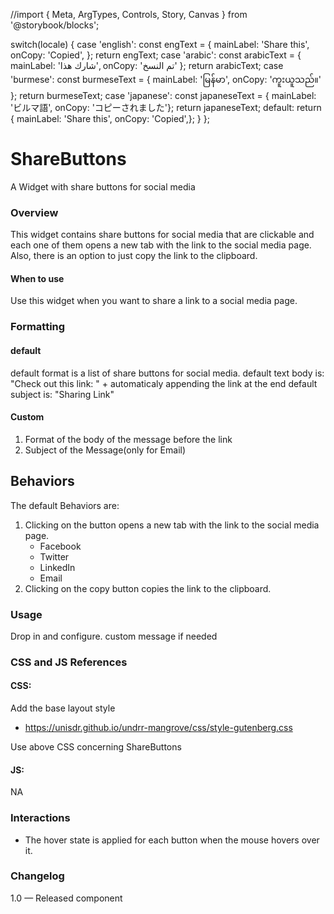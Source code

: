 //import { Meta, ArgTypes, Controls, Story, Canvas } from '@storybook/blocks';

  switch(locale) {
    case 'english': const engText = {
        mainLabel: 'Share this',
        onCopy: 'Copied',
      }; return engText;
    case 'arabic': const arabicText = {
      mainLabel: 'شارك هذا',
      onCopy: 'تم النسخ'
    }; return arabicText;
    case 'burmese': const burmeseText = {
      mainLabel: 'မြန်မာ',
      onCopy: 'ကူးယူသည်။'
    }; return burmeseText;
    case 'japanese': const japaneseText = {
      mainLabel: 'ビルマ語',
      onCopy: 'コピーされました'}; return japaneseText;
    default:
      return {
        mainLabel: 'Share this',
        onCopy: 'Copied',};
  }
};

<Meta of={ShareButtonsStories} />

# ShareButtons

A Widget with share buttons for social media

### Overview

This widget contains share buttons for social media that are clickable and each one of them opens a new tab with the link to the social media page.
Also, there is an option to just copy the link to the clipboard.

#### When to use

Use this widget when you want to share a link to a social media page.

### Formatting

#### default

default format is a list of share buttons for social media.
default text body is: "Check out this link: " + automaticaly appending the link at the end
default subject is: "Sharing Link"

#### Custom

1. Format of the body of the message before the link
2. Subject of the Message(only for Email)

## Behaviors

The default Behaviors are:

1. Clicking on the button opens a new tab with the link to the social media page.
   * Facebook
   * Twitter
   * LinkedIn
   * Email
2. Clicking on the copy button copies the link to the clipboard.

<Canvas>
  <Story of={ShareButtonsStories.DefaultShareButtons} />
</Canvas>

### Usage

Drop in and configure. custom message if needed

### CSS and JS References

#### CSS:

Add the base layout style

* https://unisdr.github.io/undrr-mangrove/css/style-gutenberg.css

Use above CSS concerning ShareButtons

#### JS:

NA

### Interactions

* The hover state is applied for each button when the mouse hovers over it.

### Changelog

1.0 — Released component
